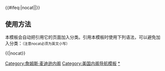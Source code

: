 {{Navbox
|name = James Madison cabinet
|title = [[美国总统]][[詹姆斯·麦迪逊]][[美国总统内阁列表|内阁]]（1809年-1817年）
|image = [[File:James Madison.jpg|100px|詹姆斯·麦迪逊，第四任美国总统。]]

|group1 =[[美国副总统|副总统]]
|list1=[[乔治·克林顿]]（1809年-1812年）- [[埃尔布里奇·格里]]（1813年-1814年）

|group2=[[美国国务卿|国务卿]]
|list2=[[罗伯特·史密斯]]（1809年-1811年）- [[詹姆斯·门罗]]（1811年-1814年、1815年-1817年）

|group3=[[美国财政部长|财政部长]]
|list3=[[艾伯特·加勒廷]]（1809年-1814年）- [[乔治·W·坎贝尔]]（1814年）- [[亚历山大·J·达拉斯]]（1814年-1816年）- [[威廉·H·克劳福德]]（1816年-1817年）

|group4=[[美国战争部长|战争部长]]
|list4=[[威廉·尤斯蒂斯]]（1809年-1813年）- [[小约翰·阿姆斯特朗]]（1813年-1814年）- [[詹姆斯·门罗]]（1814年-1815年）- [[威廉·H·克劳福德]]（1815年-1816年）

|group5=[[美国司法部长|司法部长]]
|list5=[[西泽·A·罗德尼]]（1809年-1811年）- [[威廉·平克尼]]（1811年-1814年）- [[理查德·拉什]]（1814年-1817年）

|group6=[[美国海军部长|海军部长]]
|list6=[[保罗·汉密尔顿]]（1809年-1813年）- [[威廉·琼斯 (1760年)|威廉·琼斯]]（1813年-1814年）- [[本杰明·威廉斯·克劳宁希尔德]]（1814年-1817年）
}}<includeonly>{{#ifeq:{{{1}}}|nocat||[[Category:詹姆斯·麦迪逊内阁]]}}</includeonly><noinclude>

== 使用方法 ==
本模板会自动把引用它的页面加入分类。引用本模板时使用下列语法，可以避免加入分类：<small>（注意nocat必须为英文小写）</small>
 
<nowiki>{{</nowiki>{{PAGENAME}}<nowiki>|nocat}}</nowiki>

[[Category:美国内阁导航模板]]
[[Category:詹姆斯·麦迪逊内阁|*]]
</noinclude>